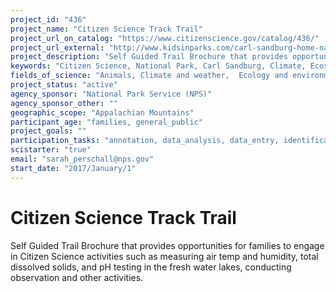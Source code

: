 ```yaml
---
project_id: "436"
project_name: "Citizen Science Track Trail"
project_url_on_catalog: "https://www.citizenscience.gov/catalog/436/"
project_url_external: "http://www.kidsinparks.com/carl-sandburg-home-national-historic-site"
project_description: "Self Guided Trail Brochure that provides opportunities for families to engage in Citizen Science activities such as measuring air temp and humidity, total dissolved solids, and pH testing in the fresh water lakes, conducting observation and other activities."
keywords: "Citizen Science, National Park, Carl Sandburg, Climate, Ecosystem, Track Trail, Kids, Families"
fields_of_science: "Animals, Climate and weather,  Ecology and environment,  Education, Geography,  Nature and outdoors, Pollinators/insects"
project_status: "active"
agency_sponsor: "National Park Service (NPS)"
agency_sponsor_other: ""
geographic_scope: "Appalachian Mountains"
participant_age: "families, general_public"
project_goals: ""
participation_tasks: "annotation, data_analysis, data_entry, identification, learning, measurement,  observation, site_selection_description, specimen_sample_collection"
scistarter: "true"
email: "sarah_perschall@nps.gov"
start_date: "2017/January/1"
---
```


# Citizen Science Track Trail

Self Guided Trail Brochure that provides opportunities for families to engage in Citizen Science activities such as measuring air temp and humidity, total dissolved solids, and pH testing in the fresh water lakes, conducting observation and other activities.
